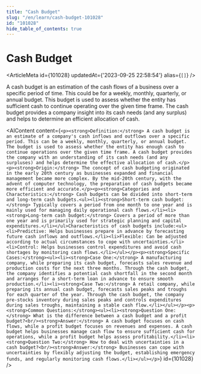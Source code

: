 ```yaml
---
title: "Cash Budget"
slug: "/en/learn/cash-budget-101028"
id: "101028"
hide_table_of_contents: true
---
```



# Cash Budget

<ArticleMeta id={101028} updatedAt={'2023-09-25 22:58:54'} alias={`[]`} />
<div className='border-solid border-b border-t-0 my-4 border-[var(--ifm-color-gray-300)]' />

A cash budget is an estimation of the cash flows of a business over a specific period of time. This could be for a weekly, monthly, quarterly, or annual budget. This budget is used to assess whether the entity has sufficient cash to continue operating over the given time frame. The cash budget provides a company insight into its cash needs (and any surplus) and helps to determine an efficient allocation of cash.

<AIContent content={`<p><strong>Definition:</strong> A cash budget is an estimate of a company's cash inflows and outflows over a specific period. This can be a weekly, monthly, quarterly, or annual budget. The budget is used to assess whether the entity has enough cash to continue operations over the given time frame. A cash budget provides the company with an understanding of its cash needs (and any surpluses) and helps determine the effective allocation of cash.</p><p><strong>Origin:</strong> The concept of cash budgeting originated in the early 20th century as businesses expanded and financial management became more complex. By the mid-20th century, with the advent of computer technology, the preparation of cash budgets became more efficient and accurate.</p><p><strong>Categories and Characteristics:</strong> Cash budgets can be divided into short-term and long-term cash budgets.<ul><li><strong>Short-term cash budget:</strong> Typically covers a period from one month to one year and is mainly used for managing daily operational cash flows.</li><li><strong>Long-term cash budget:</strong> Covers a period of more than one year and is primarily used for strategic planning and capital expenditures.</li></ul>Characteristics of cash budgets include:<ul><li>Predictive: Helps businesses prepare in advance by forecasting future cash inflows and outflows.</li><li>Flexible: Can be adjusted according to actual circumstances to cope with uncertainties.</li><li>Control: Helps businesses control expenditures and avoid cash shortages by monitoring cash flows.</li></ul></p><p><strong>Specific Cases:</strong><ul><li><strong>Case One:</strong> A manufacturing company, while preparing its cash budget, forecasts sales revenue and production costs for the next three months. Through the cash budget, the company identifies a potential cash shortfall in the second month and arranges for a short-term loan in advance to ensure smooth production.</li><li><strong>Case Two:</strong> A retail company, while preparing its annual cash budget, forecasts sales peaks and troughs for each quarter of the year. Through the cash budget, the company pre-stocks inventory during sales peaks and controls expenditures during sales troughs, maintaining a stable cash flow.</li></ul></p><p><strong>Common Questions:</strong><ul><li><strong>Question One:</strong> What is the difference between a cash budget and a profit budget?<br/><strong>Answer:</strong> A cash budget focuses on cash flows, while a profit budget focuses on revenues and expenses. A cash budget helps businesses manage cash flow to ensure sufficient cash for operations, while a profit budget helps assess profitability.</li><li><strong>Question Two:</strong> How to deal with uncertainties in a cash budget?<br/><strong>Answer:</strong> Businesses can cope with uncertainties by flexibly adjusting the budget, establishing emergency funds, and regularly monitoring cash flows.</li></ul></p>`} id={101028} />
